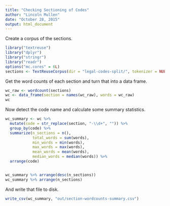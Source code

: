 ```yaml
---
title: "Checking Sectioning of Codes"
author: "Lincoln Mullen"
date: "October 28, 2015"
output: html_document
---
```


Create a corpus of the sections.

```r
library("textreuse")
library("dplyr")
library("stringr")
library("readr")
options("mc.cores" = 6L)
sections <- TextReuseCorpus(dir = "legal-codes-split/", tokenizer = NULL)
```

Get the word counts of each section and turn that into a data frame.

```r
wc_raw <- wordcount(sections)
wc <- data_frame(section = names(wc_raw), words = wc_raw)
wc
```

Now detect the code name and calculate some summary statistics.

```r
wc_summary <- wc %>% 
  mutate(code = str_replace(section, "-\\d+", "")) %>% 
  group_by(code) %>% 
  summarize(n_sections = n(),
            total_words = sum(words),
            min_words = min(words),
            max_words = max(words),
            mean_words = mean(words),
            median_words = median(words)) %>% 
  arrange(code)


wc_summary %>% arrange(desc(n_sections))
wc_summary %>% arrange(n_sections)
```

And write that file to disk.

```r
write_csv(wc_summary, "out/section-wordcounts-summary.csv")
```

